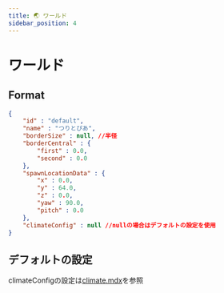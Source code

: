 ```yaml
---
title: 🌏 ワールド
sidebar_position: 4
---
```


# ワールド

## Format

```json title="plugins/MoripaFishing/world/default.json"
{
    "id" : "default",
    "name" : "つりとぴあ",
    "borderSize" : null, //半径
    "borderCentral" : {
        "first" : 0.0,
        "second" : 0.0
    },
    "spawnLocationData" : {
        "x" : 0.0,
        "y" : 64.0,
        "z" : 0.0,
        "yaw" : 90.0,
        "pitch" : 0.0
    },
    "climateConfig" : null //nullの場合はデフォルトの設定を使用
}

```

## デフォルトの設定

climateConfigの設定は[climate.mdx](./climate.mdx)を参照


